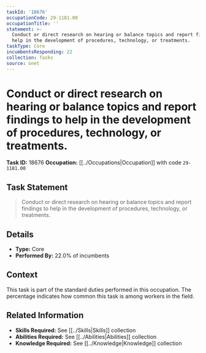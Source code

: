 ```yaml
---
taskId: '18676'
occupationCode: 29-1181.00
occupationTitle: ''
statement: >-
  Conduct or direct research on hearing or balance topics and report findings to
  help in the development of procedures, technology, or treatments.
taskType: Core
incumbentsResponding: 22
collection: Tasks
source: onet
---
```

# Conduct or direct research on hearing or balance topics and report findings to help in the development of procedures, technology, or treatments.

**Task ID:** 18676
**Occupation:** [[../Occupations|Occupation]] with code `29-1181.00`

## Task Statement

> Conduct or direct research on hearing or balance topics and report findings to help in the development of procedures, technology, or treatments.

## Details

- **Type:** Core
- **Performed By:** 22.0% of incumbents

## Context

This task is part of the standard duties performed in this occupation. The percentage indicates how common this task is among workers in the field.

## Related Information

- **Skills Required:** See [[../Skills|Skills]] collection
- **Abilities Required:** See [[../Abilities|Abilities]] collection
- **Knowledge Required:** See [[../Knowledge|Knowledge]] collection
